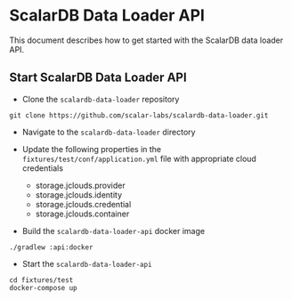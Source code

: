 # ScalarDB Data Loader API

This document describes how to get started with the ScalarDB data loader API.

## Start ScalarDB Data Loader API

* Clone the `scalardb-data-loader` repository
```
git clone https://github.com/scalar-labs/scalardb-data-loader.git
```

* Navigate to the `scalardb-data-loader` directory

* Update the following properties in the `fixtures/test/conf/application.yml` file with appropriate cloud credentials
    * storage.jclouds.provider
    * storage.jclouds.identity
    * storage.jclouds.credential
    * storage.jclouds.container

* Build the `scalardb-data-loader-api` docker image
```
./gradlew :api:docker
```

* Start the `scalardb-data-loader-api`
```
cd fixtures/test
docker-compose up
```
